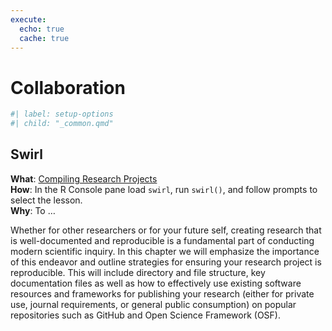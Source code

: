 ```yaml
---
execute: 
  echo: true
  cache: true
---
```


# Collaboration {#sec-collaboration}

```r
#| label: setup-options
#| child: "_common.qmd"
```

::: callout-tip
## Swirl

**What**: [Compiling Research Projects](https://github.com/lin380/swirl)\
**How**: In the R Console pane load `swirl`, run `swirl()`, and follow prompts to select the lesson.\
**Why**: To ...
:::

Whether for other researchers or for your future self, creating research that is well-documented and reproducible is a fundamental part of conducting modern scientific inquiry. In this chapter we will emphasize the importance of this endeavor and outline strategies for ensuring your research project is reproducible. This will include directory and file structure, key documentation files as well as how to effectively use existing software resources and frameworks for publishing your research (either for private use, journal requirements, or general public consumption) on popular repositories such as GitHub and Open Science Framework (OSF).

